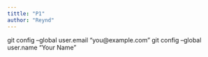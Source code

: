 ```yaml
---
tittle: "P1"
author: "Reynd"
---
```

git config --global user.email "you@example.com"
  git config --global user.name "Your Name"
